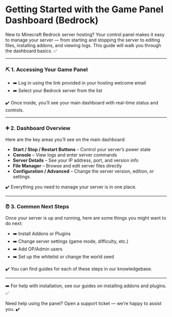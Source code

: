 # Getting Started with the Game Panel Dashboard (Bedrock)

New to Minecraft Bedrock server hosting? Your control panel makes it easy to manage your server — from starting and stopping the server to editing files, installing addons, and viewing logs. This guide will walk you through the dashboard basics. ✅

***

### ⛏️ 1. Accessing Your Game Panel

* ➡️ Log in using the link provided in your hosting welcome email
* ➡️ Select your Bedrock server from the list

✔️ Once inside, you’ll see your main dashboard with real-time status and controls.

***

### ➕ 2. Dashboard Overview

Here are the key areas you’ll see on the main dashboard:

* **Start / Stop / Restart Buttons** – Control your server’s power state
* **Console** – View logs and enter server commands
* **Server Details** – See your IP address, port, and version info
* **File Manager** – Browse and edit server files directly
* **Configuration / Advanced** – Change the server version, edition, or settings

✔️ Everything you need to manage your server is in one place.

***

### ⏰ 3. Common Next Steps

Once your server is up and running, here are some things you might want to do next:

* ➡️ Install Addons or Plugins
* ➡️ Change server settings (game mode, difficulty, etc.)
* ➡️ Add OP/Admin users
* ➡️ Set up the whitelist or change the world seed

✔️ You can find guides for each of these steps in our knowledgebase.

***

➡️ For help with installation, see our guides on installing addons and plugins. ✅

Need help using the panel? Open a support ticket — we’re happy to assist you. ✔️